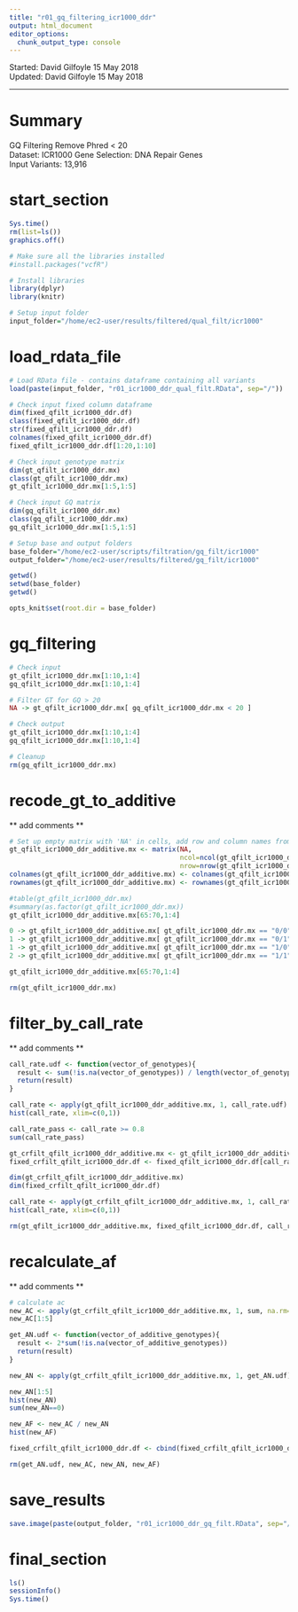 ```yaml
---
title: "r01_gq_filtering_icr1000_ddr"
output: html_document
editor_options: 
  chunk_output_type: console
---
```


Started: David Gilfoyle 15 May 2018  
Updated: David Gilfoyle 15 May 2018

---

# Summary

GQ Filtering Remove Phred < 20  
Dataset: ICR1000 
Gene Selection: DNA Repair Genes  
Input Variants: 13,916

# start_section

```r

Sys.time()
rm(list=ls())
graphics.off()

# Make sure all the libraries installed 
#install.packages("vcfR")

# Install libraries
library(dplyr)
library(knitr)

# Setup input folder
input_folder="/home/ec2-user/results/filtered/qual_filt/icr1000"

```

# load_rdata_file

```r

# Load RData file - contains dataframe containing all variants
load(paste(input_folder, "r01_icr1000_ddr_qual_filt.RData", sep="/"))

# Check input fixed column dataframe
dim(fixed_qfilt_icr1000_ddr.df)
class(fixed_qfilt_icr1000_ddr.df)
str(fixed_qfilt_icr1000_ddr.df)
colnames(fixed_qfilt_icr1000_ddr.df)
fixed_qfilt_icr1000_ddr.df[1:20,1:10]

# Check input genotype matrix
dim(gt_qfilt_icr1000_ddr.mx)
class(gt_qfilt_icr1000_ddr.mx)
gt_qfilt_icr1000_ddr.mx[1:5,1:5]

# Check input GQ matrix
dim(gq_qfilt_icr1000_ddr.mx)
class(gq_qfilt_icr1000_ddr.mx)
gq_qfilt_icr1000_ddr.mx[1:5,1:5]

# Setup base and output folders
base_folder="/home/ec2-user/scripts/filtration/gq_filt/icr1000"
output_folder="/home/ec2-user/results/filtered/gq_filt/icr1000"

getwd()
setwd(base_folder)
getwd()

opts_knit$set(root.dir = base_folder)

```

# gq_filtering

```r

# Check input
gt_qfilt_icr1000_ddr.mx[1:10,1:4]
gq_qfilt_icr1000_ddr.mx[1:10,1:4]

# Filter GT for GQ > 20 
NA -> gt_qfilt_icr1000_ddr.mx[ gq_qfilt_icr1000_ddr.mx < 20 ]

# Check output
gt_qfilt_icr1000_ddr.mx[1:10,1:4]
gq_qfilt_icr1000_ddr.mx[1:10,1:4]

# Cleanup
rm(gq_qfilt_icr1000_ddr.mx)

```

# recode_gt_to_additive

** add comments **

```r

# Set up empty matrix with 'NA' in cells, add row and column names from genotype matrix
gt_qfilt_icr1000_ddr_additive.mx <- matrix(NA, 
                                           ncol=ncol(gt_qfilt_icr1000_ddr.mx),
                                           nrow=nrow(gt_qfilt_icr1000_ddr.mx))
colnames(gt_qfilt_icr1000_ddr_additive.mx) <- colnames(gt_qfilt_icr1000_ddr.mx)
rownames(gt_qfilt_icr1000_ddr_additive.mx) <- rownames(gt_qfilt_icr1000_ddr.mx)

#table(gt_qfilt_icr1000_ddr.mx)
#summary(as.factor(gt_qfilt_icr1000_ddr.mx))
gt_qfilt_icr1000_ddr_additive.mx[65:70,1:4]

0 -> gt_qfilt_icr1000_ddr_additive.mx[ gt_qfilt_icr1000_ddr.mx == "0/0" ]
1 -> gt_qfilt_icr1000_ddr_additive.mx[ gt_qfilt_icr1000_ddr.mx == "0/1" ]
1 -> gt_qfilt_icr1000_ddr_additive.mx[ gt_qfilt_icr1000_ddr.mx == "1/0" ]
2 -> gt_qfilt_icr1000_ddr_additive.mx[ gt_qfilt_icr1000_ddr.mx == "1/1" ]

gt_qfilt_icr1000_ddr_additive.mx[65:70,1:4]

rm(gt_qfilt_icr1000_ddr.mx)

```

# filter_by_call_rate

** add comments **

```r

call_rate.udf <- function(vector_of_genotypes){
  result <- sum(!is.na(vector_of_genotypes)) / length(vector_of_genotypes)
  return(result)
}

call_rate <- apply(gt_qfilt_icr1000_ddr_additive.mx, 1, call_rate.udf)
hist(call_rate, xlim=c(0,1))

call_rate_pass <- call_rate >= 0.8
sum(call_rate_pass)

gt_crfilt_qfilt_icr1000_ddr_additive.mx <- gt_qfilt_icr1000_ddr_additive.mx[call_rate_pass,]
fixed_crfilt_qfilt_icr1000_ddr.df <- fixed_qfilt_icr1000_ddr.df[call_rate_pass,]

dim(gt_crfilt_qfilt_icr1000_ddr_additive.mx)
dim(fixed_crfilt_qfilt_icr1000_ddr.df)

call_rate <- apply(gt_crfilt_qfilt_icr1000_ddr_additive.mx, 1, call_rate.udf)
hist(call_rate, xlim=c(0,1))

rm(gt_qfilt_icr1000_ddr_additive.mx, fixed_qfilt_icr1000_ddr.df, call_rate.udf)

```

# recalculate_af

** add comments **

```r

# calculate ac
new_AC <- apply(gt_crfilt_qfilt_icr1000_ddr_additive.mx, 1, sum, na.rm=T)
new_AC[1:5]

get_AN.udf <- function(vector_of_additive_genotypes){
  result <- 2*sum(!is.na(vector_of_additive_genotypes))
  return(result)
}

new_AN <- apply(gt_crfilt_qfilt_icr1000_ddr_additive.mx, 1, get_AN.udf)

new_AN[1:5]
hist(new_AN)
sum(new_AN==0)

new_AF <- new_AC / new_AN
hist(new_AF)

fixed_crfilt_qfilt_icr1000_ddr.df <- cbind(fixed_crfilt_qfilt_icr1000_ddr.df, new_AC, new_AN, new_AF)

rm(get_AN.udf, new_AC, new_AN, new_AF)

```

# save_results

```r

save.image(paste(output_folder, "r01_icr1000_ddr_gq_filt.RData", sep="/"))

```

# final_section

```r

ls()
sessionInfo()
Sys.time()

```
